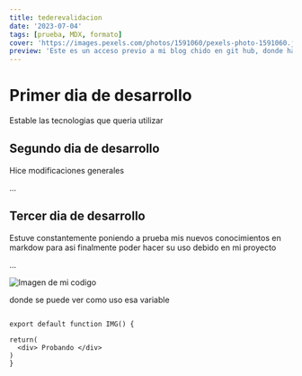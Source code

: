 ```yaml
---
title: tederevalidacion
date: '2023-07-04'
tags: [prueba, MDX, formato]
cover: 'https://images.pexels.com/photos/1591060/pexels-photo-1591060.jpeg?auto=compress&cs=tinysrgb&w=1260&h=750&dpr=1'
preview: 'Este es un acceso previo a mi blog chido en git hub, donde hablare sobre el desarrollo de este portafolio por partes'
---
```


# Primer dia de desarrollo

Estable las tecnologias que queria utilizar

## Segundo dia de desarrollo

Hice modificaciones generales

...

## Tercer dia de desarrollo

Estuve constantemente poniendo a prueba mis nuevos conocimientos en markdow para asi finalmente poder hacer su uso debido en mi proyecto

...

![Imagen de mi codigo](https://i.imgur.com/ZMPJIzE.png)

donde se puede ver como uso esa variable
```tsx

export default function IMG() {

return(
  <div> Probando </div>
)
}

```
